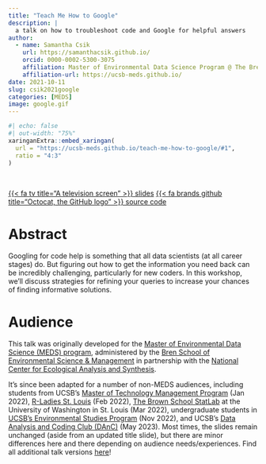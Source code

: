 ```yaml
---
title: "Teach Me How to Google"
description: |
  a talk on how to troubleshoot code and Google for helpful answers
author:
  - name: Samantha Csik
    url: https://samanthacsik.github.io/
    orcid: 0000-0002-5300-3075
    affiliation: Master of Environmental Data Science Program @ The Bren School (UCSB) & The National Center for Ecological Analysis and Synthesis
    affiliation-url: https://ucsb-meds.github.io/
date: 2021-10-11
slug: csik2021google
categories: [MEDS]
image: google.gif
---
```


```r
#| echo: false
#| out-width: "75%"
xaringanExtra::embed_xaringan(
  url = "https://ucsb-meds.github.io/teach-me-how-to-google/#1",
  ratio = "4:3"
)
```

<br>

::: {.center-text}
[{{< fa tv title="A television screen" >}} slides](https://ucsb-meds.github.io/teach-me-how-to-google/#1){.btn role="button"} [{{< fa brands github title="Octocat, the GitHub logo" >}} source code](https://github.com/UCSB-MEDS/teach-me-how-to-google){.btn role="button"}
:::

# Abstract

Googling for code help is something that all data scientists (at all career stages) do. But figuring out how to get the information you need back can be incredibly challenging, particularly for new coders. In this workshop, we’ll discuss strategies for refining your queries to increase your chances of finding informative solutions.

# Audience

This talk was originally developed for the [Master of Environmental Data Science (MEDS) program](https://ucsb-meds.github.io/), administered by the [Bren School of Environmental Science & Management](https://bren.ucsb.edu/masters-programs/master-environmental-data-science) in partnership with the [National Center for Ecological Analysis and Synthesis](https://www.nceas.ucsb.edu/).

It's since been adapted for a number of non-MEDS audiences, including students from UCSB's [Master of Technology Management Program](https://tmp.ucsb.edu/academics/master-technology-management) (Jan 2022), [R-Ladies St. Louis](https://www.meetup.com/rladies-st-louis/?_cookie-check=tJVp_VfFF4axweCV) (Feb 2022), [The Brown School StatLab](https://gwbweb.wustl.edu/News/Pages/Brown-School-StatLab-offers-statistics-support.aspx) at the University of Washington in St. Louis (Mar 2022), undergraduate students in [UCSB's Environmental Studies Program](https://samanthacsik.github.io/teach-me-how-to-google/slides/WaterData_2022-11-08.html#1) (Nov 2022), and UCSB's [Data Analysis and Coding Club (DAnC)](https://samanthacsik.github.io/teach-me-how-to-google/slides/DAnC-2023-05-17.html#1) (May 2023). Most times, the slides remain unchanged (aside from an updated title slide), but there are minor differences here and there depending on audience needs/experiences. Find all additional talk versions [here](https://samanthacsik.github.io/teach-me-how-to-google/)!


